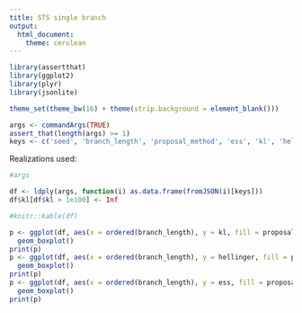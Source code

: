 ```yaml
---
title: STS single branch
output:
  html_document:
    theme: cerulean
---
```


```r
library(assertthat)
library(ggplot2)
library(plyr)
library(jsonlite)

theme_set(theme_bw(16) + theme(strip.background = element_blank()))

args <- commandArgs(TRUE)
assert_that(length(args) >= 1)
keys <- c('seed', 'branch_length', 'proposal_method', 'ess', 'kl', 'hellinger')
```

Realizations used:
```r
#args
```

```r
df <- ldply(args, function(i) as.data.frame(fromJSON(i)[keys]))
df$kl[df$kl > 1e100] <- Inf
```

```r
#knitr::kable(df)
```

```r
p <- ggplot(df, aes(x = ordered(branch_length), y = kl, fill = proposal_method)) +
  geom_boxplot()
print(p)
p <- ggplot(df, aes(x = ordered(branch_length), y = hellinger, fill = proposal_method)) +
  geom_boxplot()
print(p)
p <- ggplot(df, aes(x = ordered(branch_length), y = ess, fill = proposal_method)) +
  geom_boxplot()
print(p)
```

